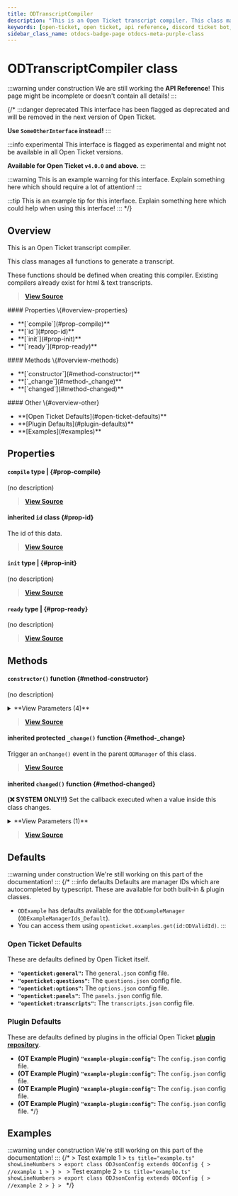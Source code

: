 ```yaml
---
title: ODTranscriptCompiler
description: "This is an Open Ticket transcript compiler. This class manages all functions to generate a transcript."
keywords: [open-ticket, open ticket, api reference, discord ticket bot, class]
sidebar_class_name: otdocs-badge-page otdocs-meta-purple-class
---
```

<head>
    <link rel="apple-touch-icon" href="/img/logo_vertical.png"/>
</head>

# ODTranscriptCompiler <M color="purple">class</M>

:::warning under construction
We are still working the **API Reference**! This page might be incomplete or doesn't contain all details!
:::

{/*
:::danger deprecated
This interface has been flagged as deprecated and will be removed in the next version of Open Ticket.

**Use `SomeOtherInterface` instead!**
:::

:::info experimental
This interface is flagged as experimental and might not be available in all Open Ticket versions.

**Available for Open Ticket `v4.0.0` and above.**
:::

:::warning
This is an example warning for this interface. Explain something here which should require a lot of attention!
:::

:::tip
This is an example tip for this interface. Explain something here which could help when using this interface!
:::
*/}

## Overview
This is an Open Ticket transcript compiler.

This class manages all functions to generate a transcript.

These functions should be defined when creating this compiler. Existing compilers already exist for html & text transcripts.

> [**View Source**](https://otgithub.dj-dj.be/tree/main/src/core/api/openticket/transcript.ts#L101)

<FlexHorizontal>
<div style={{width:"30%"}} className="otdocs-flex-mobile-width">
    #### Properties \{#overview-properties}
    <ul>
        <li>**[`compile`](#prop-compile)**</li>
        <li>**[`id`](#prop-id)**</li>
        <li>**[`init`](#prop-init)**</li>
        <li>**[`ready`](#prop-ready)**</li>
    </ul>
</div>
<div style={{width:"30%"}} className="otdocs-flex-mobile-width">
    #### Methods \{#overview-methods}
    <ul>
        <li>**[`constructor`](#method-constructor)**</li>
        <li>**[`_change`](#method-_change)**</li>
        <li>**[`changed`](#method-changed)**</li>
    </ul>
</div>
<div style={{width:"30%"}} className="otdocs-flex-mobile-width">
    #### Other \{#overview-other}
    <ul>
        <li>**[Open Ticket Defaults](#open-ticket-defaults)**</li>
        <li>**[Plugin Defaults](#plugin-defaults)**</li>
        <li>**[Examples](#examples)**</li>
    </ul>
</div>
</FlexHorizontal>

## Properties
<Divider></Divider>
#### `compile` <M color="brown">type</M> <ApiBlock><ApiUrl url="js:null" label="null"/>|<ApiUrl url="type:ODTranscriptCompilerCompileFunction" label="api.ODTranscriptCompilerCompileFunction"/></ApiBlock> \{#prop-compile}
(no description)

> [**View Source**](https://otgithub.dj-dj.be/tree/main/src/core/api/openticket/transcript.ts#L105)

<Divider></Divider>
#### <C color="purple">inherited</C> `id` <M color="purple">class</M> <ApiBlock><ApiUrl url="class:ODId" label="api.ODId"/></ApiBlock> \{#prop-id}
The id of this data.

> [**View Source**](https://otgithub.dj-dj.be/tree/main/src/core/api/modules/base.ts#L172)

<Divider></Divider>
#### `init` <M color="brown">type</M> <ApiBlock><ApiUrl url="js:null" label="null"/>|<ApiUrl url="type:ODTranscriptCompilerInitFunction" label="api.ODTranscriptCompilerInitFunction"/></ApiBlock> \{#prop-init}
(no description)

> [**View Source**](https://otgithub.dj-dj.be/tree/main/src/core/api/openticket/transcript.ts#L103)

<Divider></Divider>
#### `ready` <M color="brown">type</M> <ApiBlock><ApiUrl url="js:null" label="null"/>|<ApiUrl url="type:ODTranscriptCompilerReadyFunction" label="api.ODTranscriptCompilerReadyFunction"/></ApiBlock> \{#prop-ready}
(no description)

> [**View Source**](https://otgithub.dj-dj.be/tree/main/src/core/api/openticket/transcript.ts#L107)

<Divider></Divider>

## Methods
<Divider></Divider>
#### `constructor()` <M color="orange">function</M> <ApiBlock><ApiUrl url="class:ODTranscriptCompiler" label="api.ODTranscriptCompiler"/></ApiBlock> \{#method-constructor}
(no description)

<details>
<summary>**View Parameters (4)**</summary>
- **`id`:** <M color="brown">type</M> <ApiBlock><ApiUrl url="type:ODValidId" label="api.ODValidId"/></ApiBlock> - Parameter Description Lorem Ipsum.
- **`init`:** <M color="brown">type</M> <ApiBlock><ApiUrl url="type:ODTranscriptCompilerInitFunction" label="api.ODTranscriptCompilerInitFunction"/></ApiBlock> - Parameter Description Lorem Ipsum.
- **`compile`:** <M color="brown">type</M> <ApiBlock><ApiUrl url="type:ODTranscriptCompilerCompileFunction" label="api.ODTranscriptCompilerCompileFunction"/></ApiBlock> - Parameter Description Lorem Ipsum.
- **`ready`:** <M color="brown">type</M> <ApiBlock><ApiUrl url="js:null" label="null"/>|<ApiUrl url="type:ODTranscriptCompilerReadyFunction" label="api.ODTranscriptCompilerReadyFunction"/></ApiBlock> - Parameter Description Lorem Ipsum.
</details>

> [**View Source**](https://otgithub.dj-dj.be/tree/main/src/core/api/openticket/transcript.ts#L109)

<Divider></Divider>
#### <C color="orange">inherited</C> <C color="orange">protected</C> `_change()` <M color="orange">function</M> <ApiBlock><ApiUrl url="js:void" label="void"/></ApiBlock> \{#method-_change}
Trigger an `onChange()` event in the parent `ODManager` of this class.



> [**View Source**](https://otgithub.dj-dj.be/tree/main/src/core/api/modules/base.ts#L108)

<Divider></Divider>
#### <C color="orange">inherited</C> `changed()` <M color="orange">function</M> <ApiBlock><ApiUrl url="js:void" label="void"/></ApiBlock> \{#method-changed}
**(❌ SYSTEM ONLY!!)** Set the callback executed when a value inside this class changes.

<details>
<summary>**View Parameters (1)**</summary>
- **`callback`:** <M color="brown">type</M> <ApiBlock><ApiUrl url="js:null" label="null"/>|(() => <ApiUrl url="js:void" label="void"/>)</ApiBlock> - Parameter Description Lorem Ipsum.
</details>

> [**View Source**](https://otgithub.dj-dj.be/tree/main/src/core/api/modules/base.ts#L119)

<Divider></Divider>

## Defaults
:::warning under construction
We're still working on this part of the documentation!
:::
{/*
:::info defaults
Defaults are manager IDs which are autocompleted by typescript. These are available for both built-in & plugin classes.
- `ODExample` has defaults available for the `ODExampleManager` (`ODExampleManagerIds_Default`).
- You can access them using `openticket.examples.get(id:ODValidId)`.
:::

### Open Ticket Defaults
These are defaults defined by Open Ticket itself.
- **`"openticket:general"`:** The `general.json` config file.
- **`"openticket:questions"`:** The `questions.json` config file.
- **`"openticket:options"`:** The `options.json` config file.
- **`"openticket:panels"`:** The `panels.json` config file.
- **`"openticket:transcripts"`:** The `transcripts.json` config file.

### Plugin Defaults
These are defaults defined by plugins in the official Open Ticket [**plugin repository**](https://odplugins.dj-dj.be/tree/main/open-ticket).
- <C color="blue">**(OT Example Plugin)**</C> **`"example-plugin:config"`:** The `config.json` config file.
- <C color="blue">**(OT Example Plugin)**</C> **`"example-plugin:config"`:** The `config.json` config file.
- <C color="blue">**(OT Example Plugin)**</C> **`"example-plugin:config"`:** The `config.json` config file.
- <C color="blue">**(OT Example Plugin)**</C> **`"example-plugin:config"`:** The `config.json` config file.
*/}

## Examples
:::warning under construction
We're still working on this part of the documentation!
:::
{/*
<Tabs>
    <TabItem value="First Example">
    > Test example 1
    > ```ts title="example.ts" showLineNumbers
    > export class ODJsonConfig extends ODConfig {
    >     //example 1
    > }
    > ```
    </TabItem>
    <TabItem value="Second Example">
    > Test example 2
    > ```ts title="example.ts" showLineNumbers
    > export class ODJsonConfig extends ODConfig {
    >     //example 2
    > }
    > ```
    </TabItem>
</Tabs>
*/}
